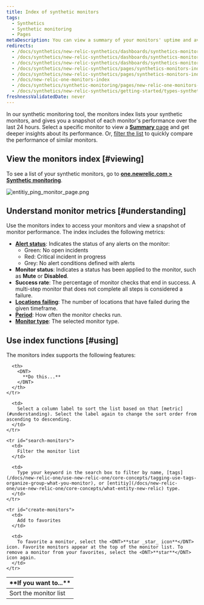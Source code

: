 ```yaml
---
title: Index of synthetic monitors
tags:
  - Synthetics
  - Synthetic monitoring
  - Pages
metaDescription: You can view a summary of your monitors' uptime and average performance and to access monitor details in New Relic's synthetic monitoring.
redirects:
  - /docs/synthetics/new-relic-synthetics/dashboards/synthetics-monitors-dashboard
  - /docs/synthetics/new-relic-synthetics/dashboards/synthetics-monitors-dashboard-access-your-monitors
  - /docs/synthetics/new-relic-synthetics/dashboards/synthetics-monitors-index-access-your-monitors
  - /docs/synthetics/new-relic-synthetics/pages/synthetics-monitors-index-access-your-monitors
  - /docs/synthetics/new-relic-synthetics/pages/synthetics-monitors-index
  - /docs/new-relic-one-monitors-index
  - /docs/synthetics/synthetic-monitoring/pages/new-relic-one-monitors-index
  - /docs/synthetics/new-relic-synthetics/getting-started/types-synthetics-monitors
freshnessValidatedDate: never
---
```


In our synthetic monitoring tool, the monitors index lists your synthetic monitors, and gives you a snapshot of each monitor's performance over the last 24 hours. Select a specific monitor to view a [<DNT>**Summary**</DNT> page](/docs/synthetics/new-relic-synthetics/dashboards/synthetics-overview-dashboard-view-monitors-performance) and get deeper insights about its performance. Or, [filter the list](#search-monitors) to quickly compare the performance of similar monitors.

## View the monitors index [#viewing]

To see a list of your synthetic monitors, go to <DNT>**[one.newrelic.com > Synthetic monitoring](https://one.newrelic.com/synthetics-nerdlets)**</DNT>.

<img
  title="Entitiy monitor list"
  alt="entitiy_ping_monitor_page.png"
  src="/images/synthetic_screenshot-full_index-page.webp"
/>

## Understand monitor metrics [#understanding]

Use the monitors index to access your monitors and view a snapshot of monitor performance. The index includes the following metrics:

* [<DNT>**Alert status**</DNT>](/docs/alerts/new-relic-alerts/configuring-alert-policies/identify-entities-without-alert-policies): Indicates the status of any alerts on the monitor:
  * Green: No open incidents
  * Red: Critical incident in progress
  * Grey: No alert conditions defined with alerts
* <DNT>**Monitor status**</DNT>: Indicates a status has been applied to the monitor, such as <DNT>**Mute**</DNT> or <DNT>**Disabled**</DNT>.
* <DNT>**Success rate**</DNT>: The percentage of monitor checks that end in success. A multi-step monitor that does not complete all steps is considered a failure.
* <DNT>**[Locations failing](/docs/synthetics/new-relic-synthetics/using-monitors/adding-editing-monitors#setting-location)**</DNT>: The number of locations that have failed during the given timeframe.
* <DNT>**[Period](/docs/synthetics/new-relic-synthetics/using-monitors/adding-editing-monitors#setting-frequency)**</DNT>: How often the monitor checks run.
* <DNT>**[Monitor type](/docs/synthetics/new-relic-synthetics/using-monitors/add-edit-monitors#setting-type)**</DNT>: The selected monitor type.

## Use index functions [#using]

The monitors index supports the following features:

<table>
  <thead>
    <tr>
      <th width={200}>
        <DNT>
          **If you want to...**
        </DNT>
      </th>

      <th>
        <DNT>
          **Do this...**
        </DNT>
      </th>
    </tr>
  </thead>

  <tbody>
    <tr id="sort-monitors">
      <td>
        Sort the monitor list
      </td>

      <td>
        Select a column label to sort the list based on that [metric](#understanding). Select the label again to change the sort order from ascending to descending.
      </td>
    </tr>

    <tr id="search-monitors">
      <td>
        Filter the monitor list
      </td>

      <td>
        Type your keyword in the search box to filter by name, [tags](/docs/new-relic-one/use-new-relic-one/core-concepts/tagging-use-tags-organize-group-what-you-monitor), or [entitiy](/docs/new-relic-one/use-new-relic-one/core-concepts/what-entity-new-relic) type.
      </td>
    </tr>

    <tr id="create-monitors">
      <td>
        Add to favorites
      </td>

      <td>
        To favorite a monitor, select the <DNT>**star _star_ icon**</DNT> icon. Favorite monitors appear at the top of the monitor list. To remove a monitor from your favorites, select the <DNT>**star**</DNT> icon again.
      </td>
    </tr>
  </tbody>
</table>
